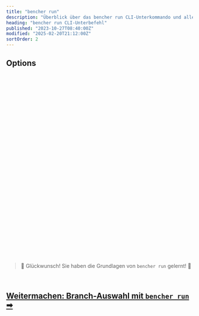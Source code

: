 ```yaml
---
title: "bencher run"
description: "Überblick über das bencher run CLI-Unterkommando und alle seine Flags, Argumente und Funktionen"
heading: "bencher run CLI-Unterbefehl"
published: "2023-10-27T08:40:00Z"
modified: "2025-02-20T21:12:00Z"
sortOrder: 2
---
```



<Intro />

<Cmd />

<BenchmarkCommand />

## Options

<Project />

<br />

<Token />

<br />

<BranchSelection />

<br />

<Testbed />

<br />

<Thresholds />

<br />

<Adapters />

<br />

<Iter />

<br />

<Fold />

<br />

<Backdate />

<br />

<AllowFailure />

<br />

<Format />

<br />

<Quiet />

<br />

<GitHubActions />

<br />

<CiOnlyThresholds />

<br />

<CiOnlyOnAlert />

<br />

<CiId />

<br/>

<CiNumber />

<br/>

<Shell />

<br />

<Flag />

<br />

<Exec />

<br />

<Host />

<br />

<InsecureHost />

<br />

<NativeTls />

<br />

<Timeout />

<br />

<Attempts />

<br />

<RetryAfter />

<br />

<DryRun />

<br />

<Help />

<br />
<br />

> 🐰 Glückwunsch! Sie haben die Grundlagen von <code>bencher run</code> gelernt! 🎉

<br/>

<h2><a href="/de/docs/explanation/branch-selection/">Weitermachen: Branch-Auswahl mit <code>bencher run</code> ➡</a></h2>